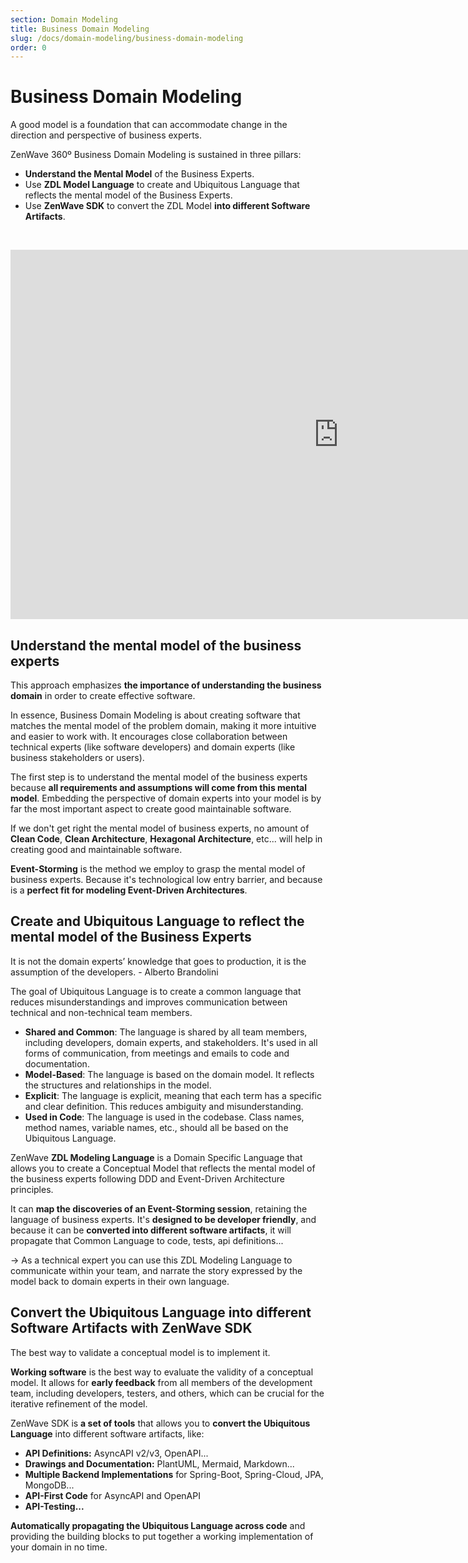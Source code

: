 ```yaml
---
section: Domain Modeling
title: Business Domain Modeling
slug: /docs/domain-modeling/business-domain-modeling
order: 0
---
```


# Business Domain Modeling

<Quote>
    A good model is a foundation that can accommodate change in the direction and perspective of business experts.
</Quote>


ZenWave 360º Business Domain Modeling is sustained in three pillars:

- <strong className="orange">Understand the Mental Model</strong> of the Business Experts.
- Use <strong className="orange">ZDL Model Language</strong> to create and Ubiquitous Language that reflects the mental model of the Business Experts.
- Use <strong className="orange">ZenWave SDK</strong> to convert the ZDL Model <strong className="orange">into different Software Artifacts</strong>.

&nbsp;

<iframe width="1050" height="591" src="https://www.youtube.com/embed/-uHONzz-a6U?si=rakq_rMn_zd7N0DI" title="Practical Event Storming with AsyncAPI v3 and ZenWave SDK - Ivan Del Viejo, Ivan Garcia Sainz-Aja" frameborder="0" allow="accelerometer; autoplay; clipboard-write; encrypted-media; gyroscope; picture-in-picture; web-share; fullscreen" allowfullscreen></iframe>

## Understand the mental model of the business experts

This approach emphasizes <strong className="orange">the importance of understanding the business domain</strong> in order to create effective software.

In essence, Business Domain Modeling is about creating software that matches the mental model of the problem domain, making it more intuitive and easier to work with. It encourages close collaboration between technical experts (like software developers) and domain experts (like business stakeholders or users).

The first step is to understand the mental model of the business experts because <strong className="orange">all requirements and assumptions will come from this mental model</strong>. Embedding the perspective of domain experts into your model is by far the most important aspect to create good maintainable software.

If we don't get right the mental model of business experts, no amount of <strong className="orange">Clean Code</strong>, <strong className="orange">Clean Architecture</strong>, <strong className="orange">Hexagonal Architecture</strong>, etc... will help in creating good and maintainable software.

<strong className="orange">Event-Storming</strong> is the method we employ to grasp the mental model of business experts. Because it's technological low entry barrier, and because is a <strong className="orange">perfect fit for modeling Event-Driven Architectures</strong>.


## Create and Ubiquitous Language to reflect the mental model of the Business Experts

<Quote>
    It is not the domain experts’ knowledge that goes to production, it is the assumption of the developers.
    <QuoteAuthor>- Alberto Brandolini</QuoteAuthor>
</Quote>

The goal of Ubiquitous Language is to create a common language that reduces misunderstandings and improves communication between technical and non-technical team members.

- <strong className="orange">Shared and Common</strong>: The language is shared by all team members, including developers, domain experts, and stakeholders. It's used in all forms of communication, from meetings and emails to code and documentation.
- <strong className="orange">Model-Based</strong>: The language is based on the domain model. It reflects the structures and relationships in the model.
- <strong className="orange">Explicit</strong>: The language is explicit, meaning that each term has a specific and clear definition. This reduces ambiguity and misunderstanding.
- <strong className="orange">Used in Code</strong>: The language is used in the codebase. Class names, method names, variable names, etc., should all be based on the Ubiquitous Language.

ZenWave <strong className="orange">ZDL Modeling Language</strong> is a Domain Specific Language that allows you to create a Conceptual Model that reflects the mental model of the business experts following DDD and Event-Driven Architecture principles.

It can <strong className="orange">map the discoveries of an Event-Storming session</strong>, retaining the language of business experts. It's <strong className="orange">designed to be developer friendly</strong>, and because it can be <strong className="orange">converted into different software artifacts</strong>, it will propagate that Common Language to code, tests, api definitions...

-> As a technical expert you can use this ZDL Modeling Language to communicate within your team, and narrate the story expressed by the model back to domain experts in their own language.

## Convert the Ubiquitous Language into different Software Artifacts with ZenWave SDK

<Quote>
    The best way to validate a conceptual model is to implement it.
</Quote>

<strong className="orange">Working software</strong> is the best way to evaluate the validity of a conceptual model. It allows for <strong className="orange">early feedback</strong> from all members of the development team, including developers, testers, and others, which can be crucial for the iterative refinement of the model.

ZenWave SDK is <strong className="orange">a set of tools</strong> that allows you to <strong className="orange">convert the Ubiquitous Language</strong> into different software artifacts, like:

- <strong className="orange">API Definitions:</strong> AsyncAPI v2/v3, OpenAPI...
- <strong className="orange">Drawings and Documentation:</strong> PlantUML, Mermaid, Markdown...
- <strong className="orange">Multiple Backend Implementations</strong> for Spring-Boot, Spring-Cloud, JPA, MongoDB...
- <strong className="orange">API-First Code</strong> for AsyncAPI and OpenAPI
- <strong className="orange">API-Testing...</strong>

<strong className="orange">Automatically propagating the Ubiquitous Language across code</strong> and providing the building blocks to put together a working implementation of your domain in no time.

